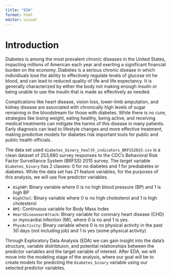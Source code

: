 ```yaml
---
title: "EDA"
format: html
editor: visual
---
```


# Introduction

Diabetes is among the most prevalent chronic diseases in the United States, impacting millions of American each year and exerting a significant financial burden on the economy. Diabetes is a serious chronic disease in which individiuals lose the ability to effectively regulate levels of glucose int he blood, and can lead to reduced quality of life and life expectancy. It is generally characterized by either the body not making enough insulin or being unable to use the insulin that is made as effectively as needed.

Complications like heart disease, vision loss, lower-limb amputation, and kidney disease are associated with chronically high levels of sugar remaining in the bloodstream for those with diabetes. While there is no cure, strategies like losing weight, eating healthy, being active, and receiving medical treatments can mitigate the harms of this disease in many patients. Early diagnosis can lead to lifestyle changes and more effective treatment, making predictive models for diabetes risk important tools for public and public health officials.

The data set used `diabetes_binary_health_indicators_BRFSS2015.csv` is a clean dataset of 253,680 survey responses to the CDC's Behavioral Risk Factor Surveillance System (BRFSS) 2015 survey. The target variable `Diabetes_binary` has 2 classes: 0 for no diabetes and 1 for prediabetes or diabetes. While the data set has 21 feature variables, for the purposes of this analysis, we will use five predictor variables.

  - `HighBP`: Binary variable where 0 is no high blood pressure (BP) and 1 is high BP
  - `HighChol`: Binary variable where 0 is no high cholesterol and 1 is high cholesterol
  - `BMI`: Continuous variable for Body Mass Index
  - `HeartDiseaseorAttack`: Binary variable for coronary heart disease (CHD) or myocardial infection (MI), where 0 is no and 1 is yes.
  - `PhysActivity`: Binary variable where 0 is no physical activity in the past 30 days (not including job) and 1 is yes (some physical activity)

Through Exploratory Data Analysis (EDA) we can gain insight into the data's structure, variable distribtuion, and potential relationships between the predictor variables and the target variable of interest. After EDA, we will move into the modeling stage of the analysis, where our goal will be to create models for predicting the `Diabetes_binary` variable using our selected predictor variables.